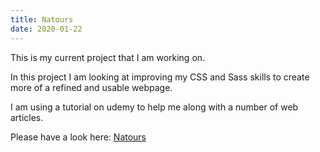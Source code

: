 ```yaml
---
title: Natours
date: 2020-01-22
---
```


This is my current project that I am working on.

In this project I am looking at improving my CSS and Sass skills to create more of a refined and usable webpage.

I am using a tutorial on udemy to help me along with a number of web articles.

Please have a look here:
[Natours](https://natours.now.sh/#)